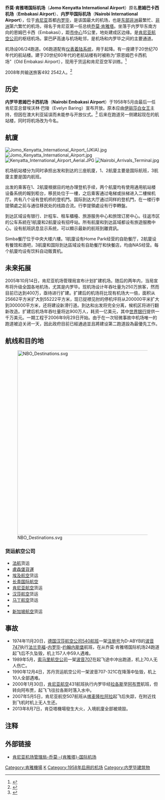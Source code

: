 {{noteTA
|1=zh-hans:内罗毕;zh-hant:奈洛比;zh-hk:奈羅比;zh-tw:奈洛比;zh-mo:奈羅比;
|2=zh-hans:肯尼亚;zh-hant:肯亞;zh-hk:肯雅;zh-tw:肯亞;zh-mo:肯雅;
|3=zh-hans:肯雅塔;zh-cn:肯雅塔
}}
{{Infobox airport
| name          = 乔莫·肯雅塔国际机场<br />(Jomo Kenyatta International Airport)
| image         = Jomo_Kenyatta_International_Airport.png
| image-width   = 100px
| image2        = Nairobi Arrivals Terminal.jpg
| image2-width  = 250px
| caption       = 
| type          = 军民两用
| operator      = 肯尼亚机场管理局
| opened        = 1958年
| city-served   = [[肯尼亚|肯尼亚]][[内罗毕|内罗毕]]
| distance_to_city = 
| elevation-m   = 1624
| IATA          = NBO
| ICAO          = HKJK
| coordinates   = {{coord|01|19|07|S|36|55|33|E|region:KE|display=inline,title}}
| pushpin_map   = Kenya
| pushpin_label = '''NBO'''
| r1-number     = 06/24
| r1-length-f   = 13,507
| r1-length-m   = 4,117
| r1-surface    = 沥青
}}
'''乔莫·肯雅塔国际机场'''（'''Jomo Kenyatta International Airport'''）原名'''恩姆巴卡西机场'''（'''Embakasi Airport'''）、'''内罗毕国际机场'''（'''Nairobi International Airport'''），位于[[肯尼亚|肯尼亚]]首都[[内罗毕|内罗毕]]，是该国最大的机场，也是[[东非|东部非洲]]最繁忙、[[非洲|非洲]]第六繁忙的机场，得名于肯尼亚第一任总统[[乔莫·肯雅塔|乔莫·肯雅塔]]。坐落于内罗毕东南方向的恩姆巴卡西（Embakasi），距[[市中心|市中心]]15公里，地处建成区边缘。是[[肯尼亚航空|肯尼亚航空公司]]的枢纽机场。蒙巴萨高速与机场毗邻，是机场和内罗毕之间的主要通道。

机场设06/24跑道。06跑道配有[[仪表着陆系统|仪表着陆系统]]，用于起降。有一座建于20世纪70年代的航站楼。建于20世纪60年代的老航站楼有时被称为“原恩姆巴卡西机场”（Old Embakasi Airport），现用于货运和肯尼亚空军训练。<ref>{{Cite web |url=http://www.groundsupportworldwide.com/article/article.jsp?id=925&siteSection=1 |title=GroundSupportWorldWide.com – The Creation of an African Aviation Epicenter |access-date=2010-08-28 |archive-url=https://web.archive.org/web/20141024200137/http://www.groundsupportworldwide.com/article/article.jsp?id=925&siteSection=1 |archive-date=2014-10-24 |dead-url=yes }}</ref>

2008年共输送旅客492 2542人。<ref>{{cite web|last=Kenya Airports Authority|title=JKIA Voted Best Marketed Airport In Africa Once Again|publisher=kenyaairports.co.ke|date=2009-09-22|url=http://www.kenyaairports.co.ke/kaa/about/press_releases/2009/25sep09.html|accessdate=2010-01-14|archive-url=https://www.webcitation.org/65OU4ZC8T?url=http://www.kenyaairports.co.ke/kaa/about/press_releases/2009/25sep09.html|archive-date=2012-02-12|dead-url=yes}}</ref>

== 历史 ==
'''内罗毕恩姆巴卡西机场'''（'''Nairobi Embakasi Airport'''）于1958年5月由最后一任肯尼亚总督埃沃林·巴陵（Evelyn Baring）宣布开放。原本应由[[伊丽莎白二世|伊丽莎白女王]]主持，但因在澳大利亚延误而未能参与开放仪式。<ref>{{Cite web |url=http://www.mccrow.org.uk/EastAfrica/NairobiAirport/Nairobi%20Airports.htm |title=Nairobi Airports<!-- Bot generated title --> |accessdate=2010-08-28 |archive-date=2015-06-10 |archive-url=https://web.archive.org/web/20150610112910/http://www.mccrow.org.uk/EastAfrica/NairobiAirport/Nairobi%20Airports.htm |dead-url=yes }}</ref> 后来在跑道另一侧建起现在的航站楼，同时将机场改为今名。

== 航廈 ==
[[Image:Jomo_Kenyatta_International_Airport_(JKIA).jpg|thumb]]
[[Image:Jomo_Kenyatta_International_Airport.jpg|thumb]]
[[Image:Kenyatta_International_Airport_Aerial.JPG|thumb]]
[[Image:Nairobi_Arrivals_Terminal.jpg|thumb]]

机场航站楼分为同时承担出发和到达的三座航廈，1、2航廈主要是国际航班，3航廈主要是国内航班。

出发的乘客在1、2航廈根据目的地办理登机手续，两个航廈均有使用通用航站楼设备系统的報到柜台，移民处位于一樓，之后乘客通过电梯或扶梯进入二樓候机厅。共有八个设有登机桥的登机門。国际到达大厅通过同样的登机門，在一楼行李提領處之前与通往移民处的线路合流。行李提領處设有行李轉盤。

到达区域设有银行、計程车、租车櫃檯、旅游服务中心和旅馆订房中心。往返市区的公车系統在1航廈和2航廈设有招呼站。所有航廈和到达區域都设有旅遊服務中心。设有航班訊息显示系统，可以顯示最新的航班到離資訊。

Simba餐厅位于中央大楼六樓。1航廈设有Home Park经营的自助餐厅，2航廈设有餐馆和酒吧，3航廈和国际到达區域设有自助餐厅和快餐店，均由NAS经营。每个航廈均设有饮料自动販賣机。

== 未来拓展 ==
<!-- Image with unknown copyright status removed: [[Image:Jomo_Kenyatta_International_Airport_Expansion.jpg|thumb]] -->

2005年10月14日，肯尼亚机场管理局宣布计划扩建机场。随后的两年内，当局宣布将升级全国各地机场，尤其是内罗毕。现机场设计年吞吐量为250万旅客，然而目前已达到400万，亟待进行扩建。扩建后的机场将比现有机场大一倍，面积从25662平方米扩大到55222平方米，现已捉襟见肘的停机坪将从200000平米扩大到300000平方米，还将建设新滑行道。到达和出发将完全分离，候机区将进行翻新改造。扩建后机场年吞吐量将达900万人，耗资一亿美元，其中[[世界银行|世界银行]]提供一千万美元。一期工程于2006年9月29日开始。由于在一次轻微事故中机场唯一的跑道被迫关闭一天，因此政府目前已經通過並且將建设第二跑道設為最優先工作。

==航线和目的地==
[[File:NBO_Destinations.svg|600px]]

{{Airport-dest-list
| {{flagicon|KEN}} [[肯雅航空|肯雅航空]] |'''國內：'''[[馬林迪機場|馬林迪]]、[[莫伊國際機場|蒙巴薩]]<br>'''非洲：'''[[阿比讓國際機場|阿比讓]]、[[科托卡國際機場|阿克拉]]、[[亞的斯亞貝巴博萊國際機場|亚的斯亚贝巴]]、 [[安塔那那利佛/伊瓦圖國際機場|塔那那利佛]]、[[巴馬科國際機場|巴马科]]、[[班吉-姆波科國際機場|班坷]]、{{link-en|奇萊卡國際機場|Chileka International Airport|布蘭岱}}、[[馬亞-馬亞國際機場|布拉柴維爾]]、[[布松布拉國際機場|布松布拉]]、[[開普敦國際機場|開普敦]]、[[柯多努國際機場|科托努]]、{{link-en|布萊斯‧迪亞涅國際|Blaise Diagne International Airport|達喀爾}}、[[朱利葉斯·尼雷爾國際機場|达累斯萨拉姆]]、[[吉布提-安布利國際機場|吉布提]]、[[杜阿拉國際機場|杜阿拉]]、{{link-en|帕曼德吉國際機場|Dzaoudzi–Pamandzi International Airport|藻德濟}}、[[恩德培國際機場|坎帕拉]]、[[隆吉國際機場|自由城]]、[[哈拉雷國際機場|哈拉雷]]、[[奧利弗·坦博國際機場|约翰内斯堡]]、[[朱巴機場|朱巴]]、[[喀土穆國際機場|喀土穆]]、[[基加利國際機場|基加利]]、[[乞力馬扎羅國際機場|乞力馬扎羅]]、[[恩吉利國際機場|金沙薩-恩吉利]]、[[基蘇木國際機場|基蘇木]]、[[穆爾塔拉·穆罕默德國際機場|拉各斯]]、[[利伯維爾國際機場|利伯維爾]]、[[里郎威國際機場|里郎威]]、{{link-en|哈利姆旺加尼庫布國際機場|Harry Mwanga Nkumbula International Airport|利文斯頓}}、[[二月四日國際機場|罗安达]]、[[盧本巴希國際機場|卢本巴希]]、[[肯尼思·卡翁達國際機場|卢萨卡]]、[[塞舌爾國際機場|馬埃]]、 [[馬普托國際機場|马普托]]、[[西沃薩古爾·拉姆古蘭爵士國際機場|毛里求斯]]、[[羅勃茲國際機場|羅勃茲]]、[[賽義德·易卜拉欣王子國際機場|莫罗尼]]、[[楠普拉機場|楠普拉]]、{{link-en|坦恩多拉機場|Simon Mwansa Kapwepwe International Airport|恩多拉}}、[[維多利亞瀑布機場|維多利亞瀑布]]、 [[雅溫得-恩西馬蘭國際機場|雅溫得]]、{{tsl|en|Abeid Amani Karume International Airport||桑給巴爾}}   <br>'''歐洲：'''[[阿姆斯特丹史基浦機場|阿姆斯特丹]]、[[日內瓦機場|日內瓦]]、[[伦敦希斯罗機場|伦敦-希斯路]]、[[巴黎夏爾·戴高樂機場|巴黎-戴高乐]]、[[羅馬-法林明高機場|羅馬]]<br>'''亞洲：'''[[蘇凡納布米機場|曼谷-蘇凡納布米]]、[[杜拜國際機場|杜拜]]、[[广州白云国际机场|广州]]、[[賈特拉帕蒂·希瓦吉國際機場|孟买]]<br>'''北美洲：'''[[約翰·甘迺迪國際機場|紐約-甘迺迪]]    
| {{flagicon|KEN}} {{tsl|en|Jambojet||珍寶捷特航空}}|[[埃爾多雷特國際機場|埃爾多雷特]]、[[基蘇木國際機場|基蘇木]]、[[莫伊國際機場|蒙巴薩]]
| {{flagicon|KEN}} [[非洲快运航空|非洲快运航空]] | [[柏培拉機埸|柏培拉]]、[[迪拜國際機場|迪拜]]、朱巴、摩加迪沙、蒙巴萨、[[沙迦國際機場|沙迦]]
| {{flagicon|KEN}} {{tsl|en|Fly-SAX||SAX航空}}| [[恩德培國際機場|坎帕拉]]、[[埃加勒國際機場|哈爾格薩]]、[[亞丁·阿德國際機場|摩加迪沙]]、[[莫伊國際機場|蒙巴薩]]、[[賽義德·易卜拉欣王子國際機場|莫羅尼]]
| {{flagicon|KEN}} [[Fly540|Fly540]] | 蒙巴萨、苏姆、埃尔多雷特、基塔莱、洛德瓦尔、拉穆、马林迪、马拉、乞力马扎罗、恩德培、桑给巴尔
| {{flagicon|MUS}} [[毛里求斯航空|毛里求斯航空]] | [[西沃薩古爾·拉姆古蘭爵士國際機場|毛里求斯]]
| {{flagicon|ZAF}} [[南非航空|南非航空]] | [[奧利弗·坦博國際機場|约翰内斯堡]]
| {{flagicon|SOM}} {{link-en|朱巴航空|Jubba Airways}}|[[吉布提-安布利國際機場|吉布提城]]、[[杜拜國際機場|杜拜-國際]]、[[埃加勒國際機場|埃加勒]]、[[亞丁·阿德國際機場|摩加迪沙]]
| {{nowrap|{{flagicon|MOZ}} [[LAM莫桑比克航空|LAM莫桑比克航空]]}} | [[馬普托國際機場|马普托]]、[[楠普拉機場|楠普拉]]
| {{flagicon|TZA}} {{link-en|坦桑尼亞精密航空|Precision Air}} | [[朱利葉斯·尼雷爾國際機場|达累斯萨拉姆]]、[[乞力馬扎羅國際機場|乞力马扎罗]]、{{link-en|阿曼・阿貝德・卡魯姆國際機場|Abeid Amani Karume International Airport|桑给巴尔}}
| {{flagicon|RWA}} [[卢旺达航空|卢旺达航空]] | [[恩德培國際機場|坎帕拉]]、[[基加利國際機場|基加利]]
| {{flagicon|ETH}} [[埃塞俄比亚航空|埃塞俄比亚航空]] | [[亞的斯亞貝巴博萊國際機場|亚的斯亚贝巴]]
| {{flagicon|EGY}} [[埃及航空|埃及航空]] | [[开罗國際機場|开罗]]
| {{flagicon|MAR}} [[摩洛哥皇家航空|摩洛哥皇家航空]] | [[穆罕默德五世國際機場|卡薩布蘭卡]]
| {{flagicon|ARE}} [[阿联酋航空|-{阿}-聯酋航空]] | [[迪拜國際機場|迪拜]]
| {{flagicon|ARE}} [[阿提哈德航空|阿提哈德航空]] | [[阿布扎比國際機場|阿布扎比]]
| {{flagicon|ARE}} [[阿拉伯航空|阿拉伯航空]] | [[沙迦國際機場|沙迦]]
| {{flagicon|ARE}} [[达洛航空|达洛航空]] | [[亞丁·阿德國際機場|摩加迪沙]]
| {{flagicon|QAT}} [[卡塔尔航空|卡塔尔航空]] | [[哈馬德國際機場|多哈]]
| {{flagicon|KSA}} [[沙特阿拉伯航空|沙特阿拉伯航空]] | [[阿卜杜拉·阿齊茲國王國際機場|吉达]]
| {{flagicon|TUR}} [[土耳其航空|土耳其航空]] | [[伊斯坦堡國際機場|伊斯坦堡]]
| {{flagicon|GBR}} [[英國航空|英國航空]] | [[伦敦希斯罗機場|伦敦-希斯罗]]
| {{flagicon|FRA}} [[法國航空|法國航空]] | [[戴高樂機場|巴黎-戴高樂]]
| {{flagicon|DEU}} [[漢莎航空|漢莎航空]] | [[法蘭克福機場|法蘭克福]]
| {{flagicon|NLD}} [[荷兰皇家航空|荷兰皇家航空]] | [[阿姆斯特丹史基浦機場|阿姆斯特丹]]
| {{flagicon|CHE}} [[瑞士国际航空|瑞士国际航空]] | [[苏黎世機場|苏黎世]]
| {{flagicon|CHN}} [[中國南方航空|中國南方航空]]|[[廣州白雲國際機場|廣州]]、[[長沙黃花國際機場|長沙]]
| {{flagicon|IND}} [[印度航空|印度航空]] | [[賈特拉帕蒂·希瓦吉國際機場|孟买]]（2019年9月27日復辦）
}}

===货运航空公司===
*[[法航|法航]]货运
*[[盧森堡貨運|盧森堡貨運]]
*[[埃及航空|埃及航空]]货运
*[[长青国际航空|长青国际航空]]
*[[肯尼亚航空|肯尼亚航空]]货运
*[[汉莎航空|汉莎航空]]货运
*[[马丁航空|马丁航空]]货运
*{{link-en|辛巴货运航空|Simba Air Cargo}}
*[[新加坡航空|新加坡航空]]货运

== 事故 ==
* 1974年11月20日，[[德国汉莎航空公司540航班|德国汉莎航空公司540航班]]一架[[航空器注册编号|注册号]]为D-ABYB的[[波音747|波音747]]执行[[法兰克福|法兰克福]]-[[内罗毕|内罗毕]]-[[约翰内斯堡|约翰内斯堡]]航班，在从乔莫·肯雅塔国际机场24跑道起飞后不久坠毁，机上157人中59人遇难。
* 1989年5月，[[索马里航空公司|索马里航空公司]]一架[[波音707|波音707]]在起飞途中冲出跑道，机上70人无人伤亡。
* 1990年12月4日，苏丹货运航空公司一架波音707-321C在降落中坠毁，机上10人全部遇难。
* 2000年1月30日，[[肯尼亚航空|肯尼亚航空]]431航班执行内罗毕经[[拉各斯|拉各斯]]至[[阿布贾|阿布贾]]航班，但转向阿布贾，起飞飞往拉各斯时落入水中。
* 2007年5月5日，肯尼亚航空507航班从[[喀麦隆|喀麦隆]][[杜阿拉|杜阿拉]]起飞后失踪，在附近找到飞机时机上无人生还。
* 2013年8月7日，肯亞塔機場發生大火，入境航廈全部被燒毀。

==注释==
{{reflist}}

== 外部链接 ==
{{commonscat|Jomo Kenyatta International Airport}}
* [https://www.kaa.go.ke/ 肯尼亚机场管理局-乔莫·-{肯雅塔}-国际机场]{{Wayback|url=https://www.kaa.go.ke/ |date=20180825041145 }}

[[Category:肯雅機場|Category:肯雅機場]]
[[Category:冠以人名的非洲機場|K]]
[[Category:1958年启用的机场|Category:1958年启用的机场]]
[[Category:内罗毕建筑物|Category:内罗毕建筑物]]